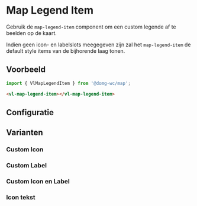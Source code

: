 
# Map Legend Item

<CustomDocMetaData id="map-legend-item" />

Gebruik de `map-legend-item` component om een custom legende af te beelden op de kaart.

Indien geen icon- en labelslots meegegeven zijn zal het `map-legend-item` de default style items van de bijhorende laag tonen.


## Voorbeeld

```js
import { VlMapLegendItem } from '@domg-wc/map';
```

```html
<vl-map-legend-item></vl-map-legend-item>
```

<Canvas of={VlMapLegendItemStories.MapLegendItemDefault} />


## Configuratie

<ArgTypes of={VlMapLegendItemStories.MapLegendItemDefault} />


## Varianten

### Custom Icon
<Canvas of={VlMapLegendItemStories.MapLegendItemIcon} />

### Custom Label
<Canvas of={VlMapLegendItemStories.MapLegendItemLabel} />

### Custom Icon en Label
<Canvas of={VlMapLegendItemStories.MapLegendItemIconLabel} />

### Icon tekst
<Canvas of={VlMapLegendItemStories.MapLegendItemIconText} />
